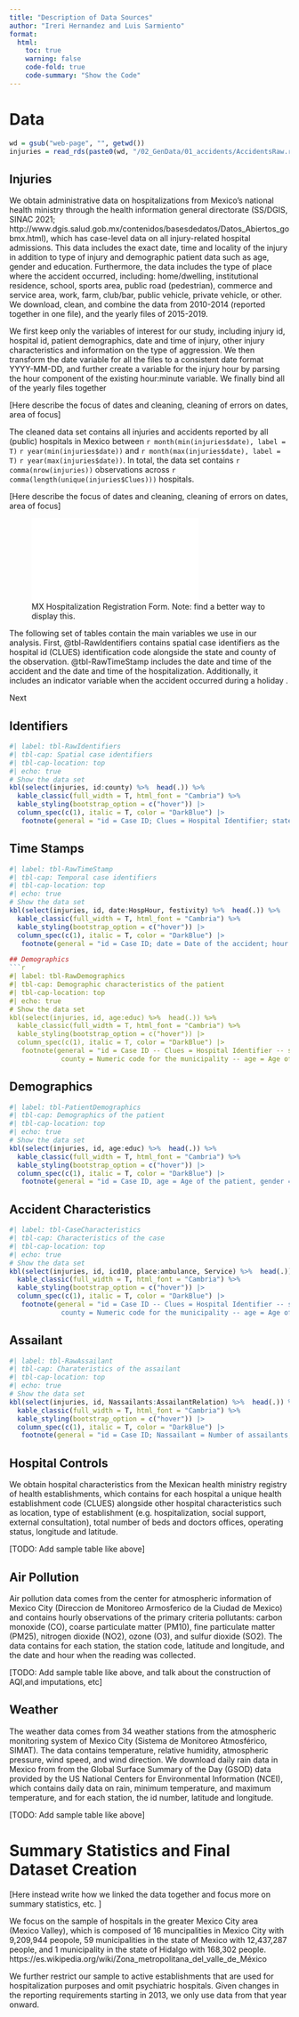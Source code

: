 ```yaml
---
title: "Description of Data Sources"
author: "Ireri Hernandez and Luis Sarmiento"
format: 
  html: 
    toc: true
    warning: false
    code-fold: true
    code-summary: "Show the Code"
---
```


# Data 

```r
wd = gsub("web-page", "", getwd())
injuries = read_rds(paste0(wd, "/02_GenData/01_accidents/AccidentsRaw.rds"))
```

## Injuries

We obtain administrative data on hospitalizations from Mexico's national health ministry through the health information general directorate (SS/DGIS, SINAC 2021; http://www.dgis.salud.gob.mx/contenidos/basesdedatos/Datos_Abiertos_gobmx.html), which has case-level data on all injury-related hospital admissions. This data includes the exact date, time and locality of the injury in addition to type of injury and demographic patient data such as age, gender and education. Furthermore, the data includes the type of place where the accident occurred, including: home/dwelling, institutional residence, school, sports area, public road (pedestrian), commerce and service area, work, farm, club/bar, public vehicle, private vehicle, or other. We download, clean, and combine the data from 2010-2014 (reported together in one file), and the yearly files of 2015-2019.  

We first keep only the variables of interest for our study, including injury id, hospital id, patient demographics, date and time of injury, other injury characteristics and information on the type of aggression. We then transform the date variable for all the files to a consistent date format YYYY-MM-DD, and further create a variable for the injury hour by parsing the hour component of the existing hour:minute variable. We finally bind all of the yearly files together 

[Here describe the focus of dates and cleaning, cleaning of errors on dates, area of focus]


The cleaned data set contains all injuries and accidents reported by all (public) hospitals in Mexico between `r month(min(injuries$date), label = T)` `r year(min(injuries$date))` and `r month(max(injuries$date), label = T)` `r year(max(injuries$date))`. In total, the data set contains `r comma(nrow(injuries))` observations across `r comma(length(unique(injuries$Clues)))` hospitals. 


[Here describe the focus of dates and cleaning, cleaning of errors on dates, area of focus]

![MX Hospitalization Registration Form. Note: find a better way to display this.](Formato_Lesiones_2021.pdf)

The following set of tables contain the main variables we use in our analysis. First, @tbl-RawIdentifiers contains spatial case identifiers as the hospital id (CLUES) identification code alongside the state and county of the observation. @tbl-RawTimeStamp includes the date and time of the accident and the date and time of the hospitalization. Additionally, it includes an indicator variable when the accident occurred during a holiday .

Next

::: panel-tabset
## Identifiers
```r
#| label: tbl-RawIdentifiers
#| tbl-cap: Spatial case identifiers
#| tbl-cap-location: top
#| echo: true
# Show the data set
kbl(select(injuries, id:county) %>%  head(.)) %>% 
  kable_classic(full_width = T, html_font = "Cambria") %>% 
  kable_styling(bootstrap_option = c("hover")) |> 
  column_spec(c(1), italic = T, color = "DarkBlue") |> 
   footnote(general = "id = Case ID; Clues = Hospital Identifier; state = Numeric code for the federal state; county = Numeric code for the municipality", general_title = "Notes:", footnote_as_chunk = T)
```


## Time Stamps
```r
#| label: tbl-RawTimeStamp
#| tbl-cap: Temporal case identifiers
#| tbl-cap-location: top
#| echo: true
# Show the data set
kbl(select(injuries, id, date:HospHour, festivity) %>%  head(.)) %>% 
  kable_classic(full_width = T, html_font = "Cambria") %>% 
  kable_styling(bootstrap_option = c("hover")) |> 
  column_spec(c(1), italic = T, color = "DarkBlue") |> 
   footnote(general = "id = Case ID; date = Date of the accident; hour = Hour of the accident, HospDate = Date of Hospitalization, HospHour = Hour of Hospitalization; festivity = Answer to the question, did the event occur during a holiday or festivity? 1 -- Yes, 2-- No", general_title = "Notes:", footnote_as_chunk = T)

## Demographics
```r
#| label: tbl-RawDemographics
#| tbl-cap: Demographic characteristics of the patient
#| tbl-cap-location: top
#| echo: true
# Show the data set
kbl(select(injuries, id, age:educ) %>%  head(.)) %>% 
  kable_classic(full_width = T, html_font = "Cambria") %>% 
  kable_styling(bootstrap_option = c("hover")) |> 
  column_spec(c(1), italic = T, color = "DarkBlue") |> 
   footnote(general = "id = Case ID -- Clues = Hospital Identifier -- state = Numeric code for the federal state --
             county = Numeric code for the municipality -- age = Age of the victim -- gender = (1) Male", general_title = "Notes:", footnote_as_chunk = T)
```

## Demographics
```r
#| label: tbl-PatientDemographics
#| tbl-cap: Demographics of the patient
#| tbl-cap-location: top
#| echo: true
# Show the data set
kbl(select(injuries, id, age:educ) %>%  head(.)) %>% 
  kable_classic(full_width = T, html_font = "Cambria") %>% 
  kable_styling(bootstrap_option = c("hover")) |> 
  column_spec(c(1), italic = T, color = "DarkBlue") |> 
   footnote(general = "id = Case ID, age = Age of the patient, gender = Gender of the patient, literacy = Literaciy of the patient (1 yes and 2 no), educ = Education of the patient (0 Not Specified, 1 No Education, 31 = Completed Primary School, 32 = Incomplete Primary School)", general_title = "Notes:", footnote_as_chunk = T)
```
## Accident Characteristics
```r
#| label: tbl-CaseCharacteristics
#| tbl-cap: Characteristics of the case
#| tbl-cap-location: top
#| echo: true
# Show the data set
kbl(select(injuries, id, icd10, place:ambulance, Service) %>%  head(.)) %>% 
  kable_classic(full_width = T, html_font = "Cambria") %>% 
  kable_styling(bootstrap_option = c("hover")) |> 
  column_spec(c(1), italic = T, color = "DarkBlue") |> 
   footnote(general = "id = Case ID -- Clues = Hospital Identifier -- state = Numeric code for the federal state --
             county = Numeric code for the municipality -- age = Age of the victim -- gender = (1) Male", general_title = "Notes:", footnote_as_chunk = T)
```

## Assailant
```r
#| label: tbl-RawAssailant
#| tbl-cap: Charateristics of the assailant
#| tbl-cap-location: top
#| echo: true
# Show the data set
kbl(select(injuries, id, Nassailants:AssailantRelation) %>%  head(.)) %>% 
  kable_classic(full_width = T, html_font = "Cambria") %>% 
  kable_styling(bootstrap_option = c("hover")) |> 
  column_spec(c(1), italic = T, color = "DarkBlue") |> 
   footnote(general = "id = Case ID; Nassailant = Number of assailants; AssailantAge = Age of the assailant; AssailantSex = Gender of the assailant; AssailantRelation = Relationship between the victim and tha assailant", general_title = "Notes:", footnote_as_chunk = T)
```
:::


## Hospital Controls
We obtain hospital characteristics from the Mexican health ministry registry of health establishments, which contains for each hospital a unique health establishment code (CLUES) alongside other hospital characteristics such as location, type of establishment (e.g. hospitalization, social support, external consultation), total number of beds and doctors offices, operating status, longitude and latitude. 

[TODO: Add sample table like above]

## Air Pollution
Air pollution data comes from the center for atmospheric information of Mexico City (Direccion de Monitoreo Armosferico de la Ciudad de Mexico) and contains hourly observations of the primary criteria pollutants: carbon monoxide (CO), coarse particulate matter (PM10), fine particulate matter (PM25), nitrogen dioxide (NO2), ozone (O3), and sulfur dioxide (SO2). The data contains for each station, the station code, latitude and longitude, and the date and hour when the reading was collected. 

[TODO: Add sample table like above, and talk about the construction of AQI,and imputations, etc]

## Weather

The weather data comes from 34 weather stations from the atmospheric monitoring system of Mexico City (Sistema de Monitoreo Atmosférico, SIMAT). The data contains temperature, relative humidity, atmospheric pressure, wind speed, and wind direction. We download daily rain data in Mexico from from the Global Surface Summary of the Day (GSOD) data provided by the US National Centers for Environmental Information (NCEI), which contains daily data on rain, minimum temperature, and maximum temperature, and for each station, the id number, latitude and longitude.  

[TODO: Add sample table like above]

# Summary Statistics and Final Dataset Creation 
[Here instead write how we linked the data together and focus more on summary statistics, etc. ]

We focus on the sample of hospitals in the greater Mexico City area (Mexico Valley), which is composed of 16 muncipalities in Mexico City with 9,209,944 peopole, 59 municipalities in the state of Mexico with 12,437,287 people, and 1 municipality in the state of Hidalgo with 168,302 people. https://es.wikipedia.org/wiki/Zona_metropolitana_del_valle_de_México 

We further restrict our sample to active establishments that are used for hospitalization purposes and omit psychiatric hospitals. Given changes in the reporting requirements starting in 2013, we only use data from that year onward. 


